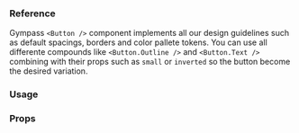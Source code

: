 
### Reference

Gympass `<Button />` component implements all our design guidelines such as default spacings, borders and color pallete tokens.
You can use all differente compounds like `<Button.Outline />` and `<Button.Text />` combining with their props such as `small` or `inverted` so the button become the desired variation.

### Usage

<ExpoSnack id="@gympass/yoga-button" theme="light" />

### Props

<PropsTable component="Button" platform="native" />
